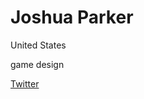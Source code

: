# Joshua Parker

<Location>

United States

</Location>

<Skills>

game design

</Skills>

<Personal>

[Twitter](https://twitter.com/BossBlackDante)

</Personal>


